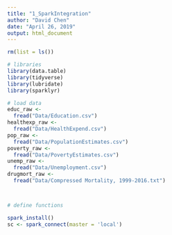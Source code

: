 ```yaml
---
title: "1_SparkIntegration"
author: "David Chen"
date: "April 26, 2019"
output: html_document
---
```



```r

rm(list = ls())

# libraries
library(data.table)
library(tidyverse)
library(lubridate)
library(sparklyr)

# load data
educ_raw <-
  fread("Data/Education.csv")
healthexp_raw <-
  fread("Data/HealthExpend.csv")
pop_raw <-
  fread("Data/PopulationEstimates.csv")
poverty_raw <-
  fread("Data/PovertyEstimates.csv")
unemp_raw <-
  fread("Data/Unemployment.csv")
drugmort_raw <-
  fread("Data/Compressed Mortality, 1999-2016.txt")



# define functions

```

```r
spark_install()
sc <- spark_connect(master = 'local')

```

```r


```

```r


```

```r


```

```r


```

```r


```

